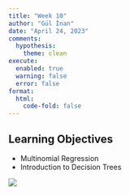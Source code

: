 ```yaml
---
title: "Week 10"
author: "Gül İnan"
date: "April 24, 2023"
comments:
  hypothesis: 
    theme: clean
execute: 
  enabled: true
  warning: false
  error: false
format: 
  html:
    code-fold: false
---
```


## Learning Objectives

-  Multinomial Regression
-  Introduction to Decision Trees


![](/images/fimp.png)
